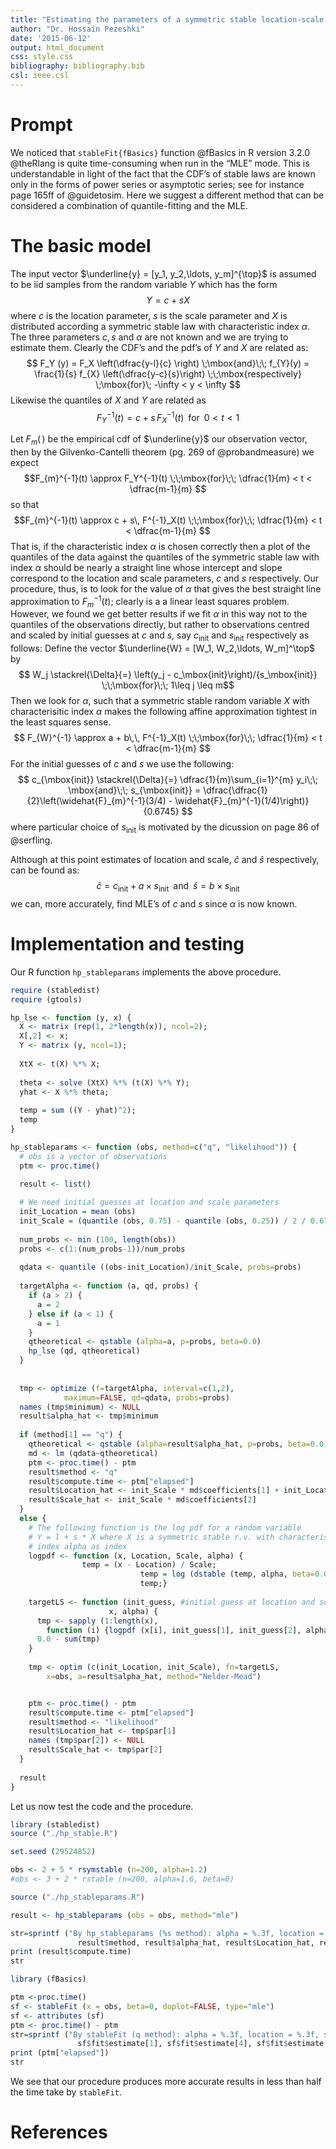 ```yaml
---
title: "Estimating the parameters of a symmetric stable location-scale model"
author: "Dr. Hossain Pezeshki"
date: '2015-06-12'
output: html_document
css: style.css
bibliography: bibliography.bib
csl: ieee.csl
---
```


# Prompt #
We noticed that `stableFit{fBasics}` function @fBasics in
R version 3.2.0 @theRlang is quite time-consuming when run in the "MLE" mode. 
This is understandable in light of the fact that the CDF's of stable laws
are known only in the forms of power series or asymptotic series; see for instance
page 165ff of @guidetosim.
Here we suggest a different method that can be considered a combination 
of quantile-fitting and the MLE.

# The basic model #
The input vector $\underline{y} = [y_1, y_2,\ldots, y_m]^{\top}$
is assumed to be iid samples from the random variable $Y$ which has the form
$$ Y = c + s X $$
where $c$ is the location parameter, $s$ is the scale parameter
and $X$ is distributed according a symmetric stable law with characteristic index
$\alpha$. The three parameters $c,\, s$ and $\alpha$ are not known and we are
trying to estimate them. Clearly the CDF's and the pdf's of $Y$ and $X$ are related as:
$$
F_Y (y) = F_X \left(\dfrac{y-l}{c} \right)
\;\mbox{and}\;\;
 f_{Y}(y) = \frac{1}{s} f_{X} \left(\dfrac{y-c}{s}\right)
\;\;\mbox{respectively}
\;\mbox{for}\; -\infty < y < \infty $$
Likewise the quantiles of $X$ and $Y$ are related as
$$ F^{-1}_Y (t) = c + s\, F^{-1}_X(t)\;\;\mbox{for}\;\; 0 < t <1$$

Let $F_{m}(\,)$ be the empirical cdf of $\underline{y}$ our observation vector,
then by the Gilvenko-Cantelli theorem (pg. 269 of @probandmeasure) we expect	
$$F_{m}^{-1}(t) \approx F_Y^{-1}(t)
\;\;\mbox{for}\;\; \dfrac{1}{m} < t < \dfrac{m-1}{m}
 $$
so that
$$F_{m}^{-1}(t) \approx c + s\, F^{-1}_X(t)
\;\;\mbox{for}\;\; \dfrac{1}{m} < t < \dfrac{m-1}{m}
$$
That is, if the characteristic index $\alpha$ is chosen correctly then
a plot of the quantiles of the data against the quantiles of the symmetric stable law
with index $\alpha$ should be nearly a straight line whose intercept
and slope correspond to the location and scale parameters, $c$ and $s$ respectively.
Our procedure, thus, is to look for the value of $\alpha$ that gives the best
straight line approximation to $F_{m}^{-1}(t)$; clearly is a a linear least squares problem.
However, we found we get better results if we fit $\alpha$ in this way 
not
to the quantiles of the observations directly,
but rather to observations  centred and scaled by initial guesses
at $c$ and $s$, say $c_{\mbox{init}}$ and $s_{\mbox{init}}$ respectively as follows:
Define the vector $\underline{W} = 
[W_1, W_2,\ldots, W_m]^\top$ by
$$ W_j \stackrel{\Delta}{=} \left(y_j - c_\mbox{init}\right)/{s_\mbox{init}}
\;\;\mbox{for}\;\; 1\leq j \leq m$$
Then we look for $\alpha$,
such that a symmetric stable random variable $X$ with characterisitic index
$\alpha$
makes the following affine approximation tightest in the least squares sense.
$$
F_{W}^{-1} \approx 
a + b\,\, F^{-1}_X(t)
\;\;\mbox{for}\;\; \dfrac{1}{m} < t < \dfrac{m-1}{m}
$$
For the initial guesses of $c$ and $s$ we use the following:
$$
c_{\mbox{init}} \stackrel{\Delta}{=} \dfrac{1}{m}\sum_{i=1}^{m} y_i\;\;
\mbox{and}\;\;
s_{\mbox{init}} =
\dfrac{\dfrac{1}{2}\left(\widehat{F}_{m}^{-1}(3/4) - \widehat{F}_{m}^{-1}(1/4)\right)}{0.6745}
$$
where particular choice of $s_{\mbox{init}}$ is motivated by the dicussion on page
86 of @serfling.

Although at this point estimates of location and scale,
$\widehat{c}$ and $\widehat{s}$ respectively,
can be found as:
$$ \widehat{c} =  c_\mbox{init} +  a \times s_\mbox{init}\;\;
\mbox{and}\;\;
\widehat{s} = b \times s_\mbox{init}
$$
we can, more accurately, find MLE's of $c$ and $s$ since $\alpha$ is now known. 

# Implementation and testing #
Our R function `hp_stableparams` implements the above procedure. 

```r
require (stabledist)
require (gtools)

hp_lse <- function (y, x) {
  X <- matrix (rep(1, 2*length(x)), ncol=2);
  X[,2] <- x;
  Y <- matrix (y, ncol=1);
  
  XtX <- t(X) %*% X;
  
  theta <- solve (XtX) %*% (t(X) %*% Y);
  yhat <- X %*% theta;
  
  temp = sum ((Y - yhat)^2);
  temp
}

hp_stableparams <- function (obs, method=c("q", "likelihood")) {
  # obs is a vector of observations
  ptm <- proc.time()
  
  result <- list()

  # We need initial guesses at location and scale parameters
  init_Location = mean (obs)
  init_Scale = (quantile (obs, 0.75) - quantile (obs, 0.25)) / 2 / 0.6745
  
  num_probs <- min (100, length(obs))
  probs <- c(1:(num_probs-1))/num_probs
  
  qdata <- quantile ((obs-init_Location)/init_Scale, probs=probs)
  
  targetAlpha <- function (a, qd, probs) {
    if (a > 2) {
      a = 2
    } else if (a < 1) {
      a = 1
    }
    qtheoretical <- qstable (alpha=a, p=probs, beta=0.0)
    hp_lse (qd, qtheoretical)
  }
  
  
  tmp <- optimize (f=targetAlpha, interval=c(1,2),
			maximum=FALSE, qd=qdata, probs=probs)
  names (tmp$minimum) <- NULL
  result$alpha_hat <- tmp$minimum
  
  if (method[1] == "q") {
    qtheoretical <- qstable (alpha=result$alpha_hat, p=probs, beta=0.0)
    md <- lm (qdata~qtheoretical)
    ptm <- proc.time() - ptm
    result$method <- "q"
    result$compute.time <- ptm["elapsed"]
    result$Location_hat <- init_Scale * md$coefficients[1] + init_Location
    result$Scale_hat <- init_Scale * md$coefficients[2]
  }
  else {
    # The following function is the log pdf for a random variable
    # Y = l + s * X where X is a symmetric stable r.v. with characterisitic
    # index alpha as index
    logpdf <- function (x, Location, Scale, alpha) {
				temp = (x - Location) / Scale;
                             temp = log (dstable (temp, alpha, beta=0.0)) - log (Scale);
                             temp;}
  
    targetLS <- function (init_guess, #initial guess at location and scale
                      x, alpha) {
      tmp <- sapply (1:length(x),
		function (i) {logpdf (x[i], init_guess[1], init_guess[2], alpha)})
      0.0 - sum(tmp)
    }
  
    tmp <- optim (c(init_Location, init_Scale), fn=targetLS,
		x=obs, a=result$alpha_hat, method="Nelder-Mead")


    ptm <- proc.time() - ptm
    result$compute.time <- ptm["elapsed"]
    result$method <- "likelihood"
    result$Location_hat <- tmp$par[1]
    names (tmp$par[2]) <- NULL
    result$Scale_hat <- tmp$par[2]
  }
  
  result
}
```
Let us now test the code and the procedure.

```r

library (stabledist)
source ("./hp_stable.R")

set.seed (29524852)

obs <- 2 + 5 * rsymstable (n=200, alpha=1.2)
#obs <- 3 + 2 * rstable (n=200, alpha=1.6, beta=0)

source ("./hp_stableparams.R")

result <- hp_stableparams (obs = obs, method="mle")

str=sprintf ("By hp_stableparams (%s method): alpha = %.3f, location = %.3f, scale = %.3f",
               result$method, result$alpha_hat, result$Location_hat, result$Scale_hat)
print (result$compute.time)
str

library (fBasics)

ptm <-proc.time()
sf <- stableFit (x = obs, beta=0, doplot=FALSE, type="mle")
sf <- attributes (sf)
ptm <- proc.time() - ptm
str=sprintf ("By stableFit (q method): alpha = %.3f, location = %.3f, scale = %.3f",
               sf$fit$estimate[1], sf$fit$estimate[4], sf$fit$estimate[3])
print (ptm["elapsed"])
str
```
We see that our procedure produces more accurate results in less than half the time
take by `stableFit`.

# References #
